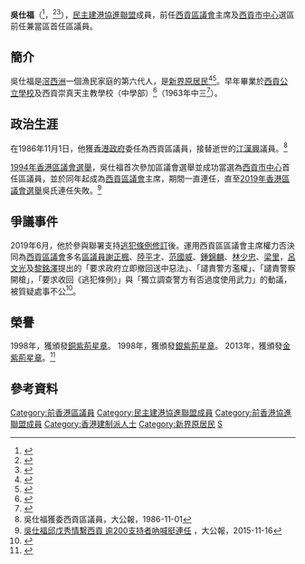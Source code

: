 {{Infobox_officeholder
| name           = 吳仕福
| native_name    = George Ng Sze Fuk
| office         = [[西貢區議會|西貢區議會]]主席
| term_start     = 1994年
| term_end       = 2019年12月31日
| vicechairman   = 
| predecessor    = [[溫漢璋|溫漢璋]]
| successor      = [[鍾錦麟|鍾錦麟]]
| office1        = [[西貢區議會|西貢區議會]]議員
| term_start1    = 1994年9月19日
| term_end1      = 2019年12月31日
| predecessor1   = 首任
| successor1     = [[梁衍忻|梁衍忻]]
| constituency1  = [[西貢市中心_(選區)|西貢市中心]]
| sex            = 男
| party          = {{DAB}}
| nationality    = 
| date of birth  = {{birth date and age|1948|02|28}}
| place of birth = 
| website        = 
| residence      = 
| educate        = *[[西貢公立學校|西貢公立學校]]
*[[西貢崇真天主教中學|西貢崇真天主教中學]]
}}


'''吳仕福'''{{GBSHK}}{{JP}}（{{lang-en|George Ng Sze Fuk}}<ref name="Sai Kung District Council Members - Mr. NG Sze-fuk, George, GBS, JP">{{cite web|url=https://www.districtcouncils.gov.hk/sk/english/members/info/dc_member_list_detail.php?member_id=1770|title=Sai Kung District Council - Sai Kung DC Members|website=www.districtcouncils.gov.hk|accessdate=2019-07-15|archive-date=2018-01-12|archive-url=https://web.archive.org/web/20180112160438/http://www.districtcouncils.gov.hk/sk/english/members/info/dc_member_list_detail.php?member_id=1770|dead-url=no}}</ref>，{{bd|1948年|2月28日}}<ref>{{cite web |url=https://had1516.huluhk.org/zh/heritage/%E5%B0%87%E7%BD%9F%E4%BB%94%E8%89%87%E5%B8%B6%E9%80%B2%E8%AD%B0%E4%BA%8B%E5%A0%82/ |title=港文化‧ 港創意2016 港文化‧ 港創意2016 人物 將罟仔艇帶進議事堂 |last= |first= |date=2016 |website= |publisher=香港賽馬會 |access-date=2019-11-28 |archive-url=https://web.archive.org/web/20180112214704/https://had1516.huluhk.org/zh/heritage/%E5%B0%87%E7%BD%9F%E4%BB%94%E8%89%87%E5%B8%B6%E9%80%B2%E8%AD%B0%E4%BA%8B%E5%A0%82/ |archive-date=2018-01-12 |dead-url=yes }}</ref><ref>{{cite news | title=西貢主席：生日願望 送鼎入局 | url=http://paper.wenweipo.com/2016/02/01/HK1602010002.htm | format= | publisher=香港文匯報 | date=2016-02-01 | accessdate=2019-11-28 | quote= | archive-date=2016-04-10 | archive-url=https://web.archive.org/web/20160410035809/http://paper.wenweipo.com/2016/02/01/HK1602010002.htm | dead-url=no }}</ref>），[[民主建港協進聯盟|民主建港協進聯盟]]成員，前任[[西貢區議會|西貢區議會]]主席及[[西貢市中心_(選區)|西貢市中心]]選區前任兼當區首任區議員。

==簡介==
吳仕福是[[滘西洲|滘西洲]]一個漁民家庭的第六代人，是[[新界原居民|新界原居民]]<ref>{{Cite web |url=https://orientaldaily.on.cc/cnt/news/20130924/00176_029.html |title=西貢全記遭連環刑毀 |accessdate=2020-02-09 |archive-date=2013-10-26 |archive-url=https://web.archive.org/web/20131026210045/http://orientaldaily.on.cc/cnt/news/20130924/00176_029.html |dead-url=no }}</ref><ref name="skcb">{{cite journal |title=Interview: Balancing Act |first=Annie |last=Wong |page=34 |journal=Sai Kung & Clearwater Bay |volume=2016 |issue=Jan |date=2016-01 |language=en }}</ref>。早年畢業於[[西貢公立學校|西貢公立學校]]及西貢崇真天主教學校（中學部）<ref>{{cite web |url=http://kkp.org.hk/node/5451 |title=西貢崇真天主教學校 舉行中小學聯校畢業禮 |publisher=公教報 |date=2013-06-07 |language=zh-hant |accessdate=2018-01-12 |archive-date=2018-06-20 |archive-url=https://web.archive.org/web/20180620103356/http://kkp.org.hk/node/5451 |dead-url=no }}</ref>（1963年中三<ref>{{cite news |title=西貢崇眞中學 舉行中小學畢業禮 |url=https://mmis.hkpl.gov.hk/coverpage/-/coverpage/view?_coverpage_WAR_mmisportalportlet_hsf=%E7%95%A2%E6%A5%AD%E7%A6%AE&_coverpage_WAR_mmisportalportlet_actual_q=%28%20verbatim_dc.collection%3A%28%22Old%5C%20HK%5C%20Newspapers%22%29%20%29%20AND+%28%20%28%20allTermsMandatory%3A%28true%29%20OR+all_dc.title%3A%28%E7%95%A2%E6%A5%AD%E7%A6%AE%29%20OR+all_dc.creator%3A%28%E7%95%A2%E6%A5%AD%E7%A6%AE%29%20OR+all_dc.contributor%3A%28%E7%95%A2%E6%A5%AD%E7%A6%AE%29%20OR+all_dc.subject%3A%28%E7%95%A2%E6%A5%AD%E7%A6%AE%29%20OR+fulltext%3A%28%E7%95%A2%E6%A5%AD%E7%A6%AE%29%20OR+all_dc.description%3A%28%E7%95%A2%E6%A5%AD%E7%A6%AE%29%20%29%20%29&_coverpage_WAR_mmisportalportlet_sort_field=dc.publicationdate_bsort&p_r_p_-1078056564_c=QF757YsWv5%2FH7zGe%2FKF%2BFPrbVpg%2FqRv0&_coverpage_WAR_mmisportalportlet_o=1456&_coverpage_WAR_mmisportalportlet_sort_order=desc&_coverpage_WAR_mmisportalportlet_filter=dc.publicationdate_dt%3A%5B1960-01-01T00%3A00%3A00Z+TO+1969-12-31T15%3A59%3A59Z%5D |page=9 |language= |publisher=華僑日報 | date=1963-07-14 |accessdate=2022-04-25 |quote= }}</ref>）。

==政治生涯==
在1986年11月1日，他獲[[香港政府|香港政府]]委任為西貢區議員，接替逝世的[[江漢興|江漢興]]議員。<ref>吳仕福獲委西貢區議員，大公報，1986-11-01</ref>

[[1994年香港區議會選舉|1994年香港區議會選舉]]，吳仕福首次參加區議會選舉並成功當選為[[西貢市中心_(選區)|西貢市中心]]首任區議員，並於同年起成為[[西貢區議會|西貢區議會]]主席，期間一直連任，直至[[2019年香港區議會選舉|2019年香港區議會選舉]]吳氏連任失敗。<ref>[http://news.takungpao.com.hk/hkol/topnews/2015-11/3237353.html 吳仕福邱戊秀情繫西貢 逾200支持者吶喊挺連任] {{Wayback|url=http://news.takungpao.com.hk/hkol/topnews/2015-11/3237353.html |date=20180112160253 }}，大公報，2015-11-16</ref>

==爭議事件==
2019年6月，他於參與聯署支持[[2019年逃犯及刑事事宜相互法律協助法例（修訂）條例草案|逃犯條例修訂]]後。運用西貢區區議會主席權力否決同為[[西貢區議會|西貢區議會]]多名[[區議員|區議員]][[謝正楓|謝正楓]]、[[陸平才|陸平才]]、[[范國威|范國威]]、[[鍾錦麟|鍾錦麟]]、[[林少忠|林少忠]]、[[梁里|梁里]]，[[呂文光|呂文光]]及[[黎銘澤|黎銘澤]]提出的「要求政府立即撤回送中惡法」、「譴責警方濫權」、「譴責警察開槍」，「要求收回《逃犯條例》」與「獨立調查警方有否過度使用武力」的動議，被質疑處事不公<ref>{{Cite web |url=https://hk.news.appledaily.com/local/realtime/article/20190621/59741982 |title=【引渡惡法】曾聯署撐送中 西貢區會主席否決議員動議譴責警察濫暴 |accessdate=2019-07-12 |archive-date=2019-09-13 |archive-url=https://web.archive.org/web/20190913184845/https://hk.news.appledaily.com/local/realtime/article/20190621/59741982 |dead-url=no }}</ref>。

==榮譽==
1998年，獲頒發[[銅紫荊星章|銅紫荊星章]]。
1998年，獲頒發[[銀紫荊星章|銀紫荊星章]]。
2013年，獲頒發[[金紫荊星章|金紫荊星章]]。<ref>{{cite web|url=https://www.info.gov.hk/cml/miscell/index2.htm|title=各公務委員會及其他名表 : 香港特別行政區獲授勳及嘉獎人士|website=www.info.gov.hk|accessdate=2019-07-15|archive-date=2019-05-02|archive-url=https://web.archive.org/web/20190502100046/https://www.info.gov.hk/cml/miscell/index2.htm|dead-url=yes}}</ref>

==參考資料==
{{reflist}}

{{s-start}}
{{s-par}}
{{s-new|first}}
{{s-title|[[西貢區議會|西貢區議會]]<br>{{small|[[西貢市中心_(選區)|西貢市中心]]選區區議員}}|1994年10月1日—2019年12月31日}}
{{s-after|[[梁衍忻|梁衍忻]]}}
{{s-before|[[溫漢璋|溫漢璋]]}}
{{s-title|[[西貢區議會|西貢區議會]]主席|1994年10月—2019年12月31日}}
{{s-after|[[鍾錦麟|鍾錦麟]]}}
{{end}}

[[Category:前香港區議員|Category:前香港區議員]]
[[Category:民主建港協進聯盟成員|Category:民主建港協進聯盟成員]]
[[Category:前香港協進聯盟成員|Category:前香港協進聯盟成員]]
[[Category:香港建制派人士|Category:香港建制派人士]]
[[Category:新界原居民|Category:新界原居民]]
[[Category:吳姓|S]]